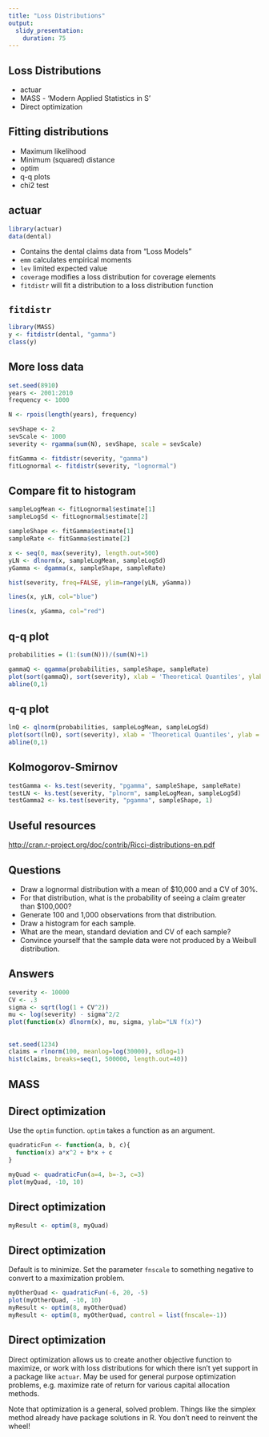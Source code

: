 ```yaml
---
title: "Loss Distributions"
output:
  slidy_presentation:
    duration: 75
---
```


## Loss Distributions
  
* actuar
* MASS - 'Modern Applied Statistics in S'
* Direct optimization

## Fitting distributions
  
* Maximum likelihood
* Minimum (squared) distance
* optim
* q-q plots
* chi2 test

## actuar

```r
library(actuar)
data(dental)
```

* Contains the dental claims data from "Loss Models"
* `emm` calculates empirical moments
* `lev` limited expected value
* `coverage` modifies a loss distribution for coverage elements
* `fitdistr` will fit a distribution to a loss distribution function

## `fitdistr`

```r
library(MASS)
y <- fitdistr(dental, "gamma")
class(y)
```

## More loss data

```r
set.seed(8910)
years <- 2001:2010
frequency <- 1000

N <- rpois(length(years), frequency)

sevShape <- 2
sevScale <- 1000
severity <- rgamma(sum(N), sevShape, scale = sevScale)

fitGamma <- fitdistr(severity, "gamma")
fitLognormal <- fitdistr(severity, "lognormal")
```

## Compare fit to histogram

```r
sampleLogMean <- fitLognormal$estimate[1]
sampleLogSd <- fitLognormal$estimate[2]

sampleShape <- fitGamma$estimate[1]
sampleRate <- fitGamma$estimate[2]

x <- seq(0, max(severity), length.out=500)
yLN <- dlnorm(x, sampleLogMean, sampleLogSd)
yGamma <- dgamma(x, sampleShape, sampleRate)

hist(severity, freq=FALSE, ylim=range(yLN, yGamma))

lines(x, yLN, col="blue")

lines(x, yGamma, col="red")
```

## q-q plot

```r
probabilities = (1:(sum(N)))/(sum(N)+1)

gammaQ <- qgamma(probabilities, sampleShape, sampleRate)
plot(sort(gammaQ), sort(severity), xlab = 'Theoretical Quantiles', ylab = 'Sample Quantiles', pch=19)
abline(0,1)
```

## q-q plot

```r
lnQ <- qlnorm(probabilities, sampleLogMean, sampleLogSd)
plot(sort(lnQ), sort(severity), xlab = 'Theoretical Quantiles', ylab = 'Sample Quantiles', pch=19)
abline(0,1)
```

## Kolmogorov-Smirnov

```r
testGamma <- ks.test(severity, "pgamma", sampleShape, sampleRate)
testLN <- ks.test(severity, "plnorm", sampleLogMean, sampleLogSd)
testGamma2 <- ks.test(severity, "pgamma", sampleShape, 1)
```

## Useful resources

[http://cran.r-project.org/doc/contrib/Ricci-distributions-en.pdf](http://cran.r-project.org/doc/contrib/Ricci-distributions-en.pdf)

## Questions

* Draw a lognormal distribution with a mean of $10,000 and a CV of 30%.
* For that distribution, what is the probability of seeing a claim greater than $100,000?
* Generate 100 and 1,000 observations from that distribution.
* Draw a histogram for each sample.
* What are the mean, standard deviation and CV of each sample?
* Convince yourself that the sample data were not produced by a Weibull distribution.

## Answers

```r
severity <- 10000
CV <- .3
sigma <- sqrt(log(1 + CV^2))
mu <- log(severity) - sigma^2/2
plot(function(x) dlnorm(x), mu, sigma, ylab="LN f(x)")
```

##

```r
set.seed(1234)
claims = rlnorm(100, meanlog=log(30000), sdlog=1)
hist(claims, breaks=seq(1, 500000, length.out=40))
```

## MASS

## Direct optimization

Use the `optim` function. `optim` takes a function as an argument.

```r
quadraticFun <- function(a, b, c){
  function(x) a*x^2 + b*x + c
}

myQuad <- quadraticFun(a=4, b=-3, c=3)
plot(myQuad, -10, 10)
```

## Direct optimization

```r
myResult <- optim(8, myQuad)
```

## Direct optimization
Default is to minimize. Set the parameter `fnscale` to something negative to convert to a maximization problem.

```r
myOtherQuad <- quadraticFun(-6, 20, -5)
plot(myOtherQuad, -10, 10)
myResult <- optim(8, myOtherQuad)
myResult <- optim(8, myOtherQuad, control = list(fnscale=-1))
```

## Direct optimization

Direct optimization allows us to create another objective function to maximize, or work with loss distributions for which there isn't yet support in a package like `actuar`. May be used for general purpose optimization problems, e.g. maximize rate of return for various capital allocation methods.

Note that optimization is a general, solved problem. Things like the simplex method already have package solutions in R. You don't need to reinvent the wheel!